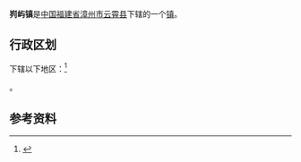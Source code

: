 {{中国乡级行政区|35/06/22/104/000
| 行政区全称 = 峛屿镇
| 景观照片文件名 =
| 景观照片描述 =
| 汉语拼音 =
| 通用拼音 =
| 注音符號 =
| 其它标音类型1 =
| 其它标音1 =
| 其它标音类型2 =
| 其它标音2 =
| 其它语言类型1 =
| 其它语言地名1 =
| 其它语言类型2 =
| 其它语言地名2 =
| 上级行政区 = [[福建省|福建省]][[漳州市|漳州市]][[云霄县|云霄县]]
| 行政区类别 = [[镇|镇]]
| 总面积 =
| 户籍人口 =
| 户籍人口年份 =
| 常住人口 =
| 常住人口年份 =
| 人口密度 =
| 行政区划 =
| 官方网站 =
| 政府驻地 =
| 邮政编码 =
| 电话区号 = 596
| 毗邻行政区 =
| 位置图文件名 =
| 位置图描述 =
}}
'''峛屿镇'''是[[中华人民共和国|中国]][[福建省|福建省]][[漳州市|漳州市]][[云霄县|云霄县]]下辖的一个[[镇|镇]]。

== 行政区划 ==

{{PAGENAMEBASE}}下辖以下地区：<ref>{{PRC admin/ref sgc|35/06/22/104/000}}</ref>

{{PRC admin/children|35/06/22/104/000}}。

== 参考资料 ==

{{reflist}}

{{PRC admin/navcat|35/06/22/104/000}}